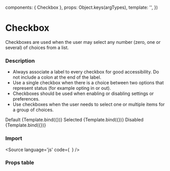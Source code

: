 
  components: { Checkbox },
  props:      Object.keys(argTypes),
  template:   '<Checkbox v-bind="$props" />',
})

<Meta 
  title="Components/Form/Checkbox"
  decorators={[]}
/>

# Checkbox
Checkboxes are used when the user may select any number (zero, one or several) of choices from a list.

### Description

- Always associate a label to every checkbox for good accessibility. Do not include a colon at the end of the label.
- Use a single checkbox when there is a choice between two options that represent status (for example opting in or out).
- Checkboxes should be used when enabling or disabling settings or preferences.
- Use checkboxes when the user needs to select one or multiple items for a group of choices.


<Canvas columns={2}>
  Default
  <Story
    name="Checked"
    args={{
      label: 'Accept term of service',
    }}>
    {Template.bind({})}
  </Story>
  Selected
  <Story
    name="Selected"
    args={{
      label: 'Accept term of service',
      value: true
    }}>
    {Template.bind({})}
  </Story>
  Disabled
  <Story
    name="Disabled"
    args={{
      label: 'Accept term of service',
      disabled: true,
      value: true
    }}>
    {Template.bind({})}
  </Story>
</Canvas>

### Import 
<Source
  language='js'
  code={`
  `}
/>


### Props table

<ArgsTable of={Checkbox} />
